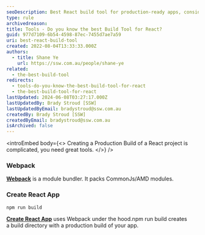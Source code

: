 ```yaml
---
seoDescription: Best React build tool for production-ready apps, consider Webpack's module bundling capabilities or Create React App's out-of-the-box solution.
type: rule
archivedreason:
title: Tools - Do you know the best Build Tool for React?
guid: 977d7109-6b54-4598-87ec-7455d7ae7a59
uri: best-react-build-tool
created: 2022-08-04T13:33:33.000Z
authors:
  - title: Shane Ye
    url: https://ssw.com.au/people/shane-ye
related:
  - the-best-build-tool
redirects:
  - tools-do-you-know-the-best-build-tool-for-react
  - the-best-build-tool-for-react
lastUpdated: 2024-06-08T03:27:17.000Z
lastUpdatedBy: Brady Stroud [SSW]
lastUpdatedByEmail: bradystroud@ssw.com.au
createdBy: Brady Stroud [SSW]
createdByEmail: bradystroud@ssw.com.au
isArchived: false
---
```


<introEmbed
  body={<>
Creating a Production Build of a React project is complicated, you need great tools.
  </>}
/>
### Webpack

**[Webpack](https://webpack.js.org/concepts)** is a module bundler. It packs CommonJs/AMD modules.

### Create React App

```shell
npm run build
```

**[Create React App](https://create-react-app.dev/docs/production-build)** uses Webpack under the hood.npm run build creates a build directory with a production build of your app.
